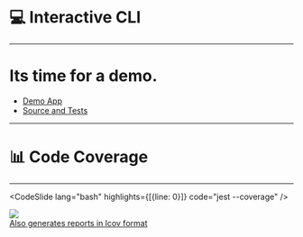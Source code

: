 # 💻 Interactive CLI

---


# Its time for a demo.

<Gyphy height="200" id='KPPS9YOCBGU5G'/>

- <a href="https://testing-with-jest-slides.keinertim.now.sh/demo" target="_blank">Demo App</a>
- <a href="https://github.com/tnobody/testing_with_jest/tree/master/demo" target="_blank">Source and Tests</a>

---

# 📊 Code Coverage

---


<CodeSlide lang="bash" highlights={[{line: 0}]} code="jest --coverage" />

<Appear>
    <img src="../images/code-coverage.png" />
    <div>
        <a href="https://testing-with-jest-slides.keinertim.now.sh/coverage/lcov-report/" target="_blank">Also generates reports in lcov format</a>
    </div>
</Appear>